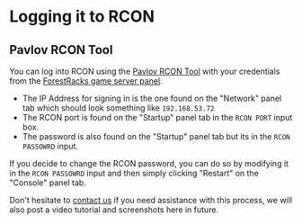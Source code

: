 # Logging it to RCON

## Pavlov RCON Tool
You can log into RCON using the [Pavlov RCON Tool](https://pavlovhorde.com/rcon/) with your credentials from the [ForestRacks game server panel](https://panel.forestracks.com).

* The IP Address for signing in is the one found on the "Network" panel tab which should look something like `192.168.53.72`
* The RCON port is found on the "Startup" panel tab in the `RCON PORT` input box.
* The password is also found on the "Startup" panel tab but its in the `RCON PASSOWRD` input.

If you decide to change the RCON password, you can do so by modifying it in the `RCON PASSOWRD` input and then simply clicking "Restart" on the "Console" panel tab.

Don't hesitate to [contact us](/about/contact-us) if you need assistance with this process, we will also post a video tutorial and screenshots here in future.